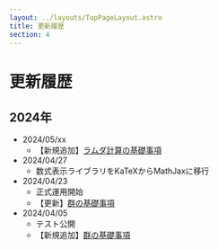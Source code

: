 ```yaml
---
layout: ../layouts/TopPageLayout.astro
title: 更新履歴
section: 4
---
```


# 更新履歴

<MainColorDivider />

## 2024年

- 2024/05/xx
  - 【新規追加】[ラムダ計算の基礎事項](../lambda-calculus/untyped-lambda-calculus)
- 2024/04/27
  - 数式表示ライブラリをKaTeXからMathJaxに移行
- 2024/04/23 
  - 正式運用開始
  - 【更新】[群の基礎事項](../algebra/group-basics)
- 2024/04/05 
  - テスト公開
  - 【新規追加】[群の基礎事項](../algebra/group-basics)

